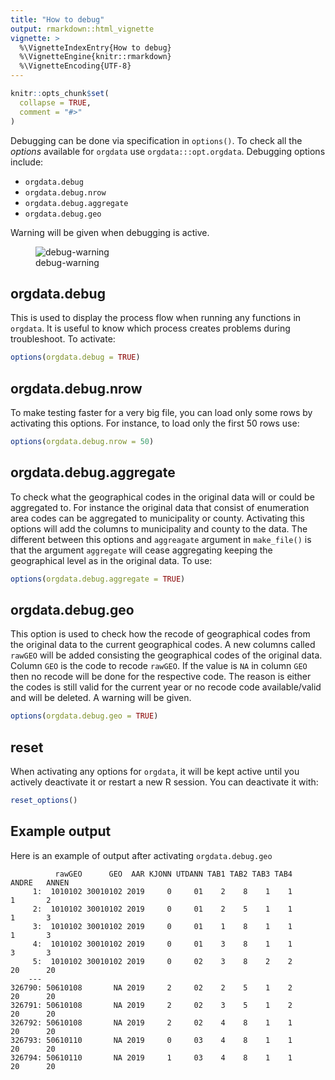 ```yaml
---
title: "How to debug"
output: rmarkdown::html_vignette
vignette: >
  %\VignetteIndexEntry{How to debug}
  %\VignetteEngine{knitr::rmarkdown}
  %\VignetteEncoding{UTF-8}
---
```


```r
knitr::opts_chunk$set(
  collapse = TRUE,
  comment = "#>"
)
```

Debugging can be done via specification in `options()`. To check all the
*options* available for `orgdata` use `orgdata:::opt.orgdata`. Debugging options include:

 - `orgdata.debug`
 - `orgdata.debug.nrow`
 - `orgdata.debug.aggregate`
 - `orgdata.debug.geo`

Warning will be given when debugging is active.

![debug-warning](reference/figures/debug-geo.png)

## orgdata.debug

This is used to display the process flow when running any functions in `orgdata`. It is
useful to know which process creates problems during troubleshoot. To activate:

```r
options(orgdata.debug = TRUE)
```

## orgdata.debug.nrow

To make testing faster for a very big file, you can load only some rows by
activating this options. For instance, to load only the first 50 rows use:

```r
options(orgdata.debug.nrow = 50)
```

## orgdata.debug.aggregate

To check what the geographical codes in the original data will or could be
aggregated to. For instance the original data that consist of enumeration area
codes can be aggregated to municipality or county. Activating this options will
add the columns to municipality and county to the data. The different between
this options and `aggreagate` argument in `make_file()` is that the argument
`aggregate` will cease aggregating keeping the geographical level as in the
original data. To use:

```r
options(orgdata.debug.aggregate = TRUE)
```

## orgdata.debug.geo

This option is used to check how the recode of geographical codes from the
original data to the current geographical codes. A new columns called `rawGEO`
will be added consisting the geographical codes of the original data. Column
`GEO` is the code to recode `rawGEO`. If the value is `NA` in column `GEO` then
no recode will be done for the respective code. The reason is either the codes
is still valid for the current year or no recode code available/valid and will
be deleted. A warning will be given.

```r
options(orgdata.debug.geo = TRUE)
```

## reset

When activating any options for `orgdata`, it will be kept active until you
actively deactivate it or restart a new R session. You can deactivate it with:

```r
reset_options()
```

## Example output

Here is an example of output after activating `orgdata.debug.geo`

```{}
          rawGEO      GEO  AAR KJONN UTDANN TAB1 TAB2 TAB3 TAB4   ANDRE   ANNEN
     1:  1010102 30010102 2019     0     01    2    8    1    1       1       2
     2:  1010102 30010102 2019     0     01    2    5    1    1       1       3
     3:  1010102 30010102 2019     0     01    1    8    1    1       1       3
     4:  1010102 30010102 2019     0     01    3    8    1    1       3       3
     5:  1010102 30010102 2019     0     02    3    8    2    2      20      20
    ---                                                                        
326790: 50610108       NA 2019     2     02    2    5    1    2      20      20
326791: 50610108       NA 2019     2     02    3    5    1    2      20      20
326792: 50610108       NA 2019     2     02    4    8    1    1      20      20
326793: 50610110       NA 2019     0     03    4    8    1    1      20      20
326794: 50610110       NA 2019     1     03    4    8    1    1      20      20
 
```
